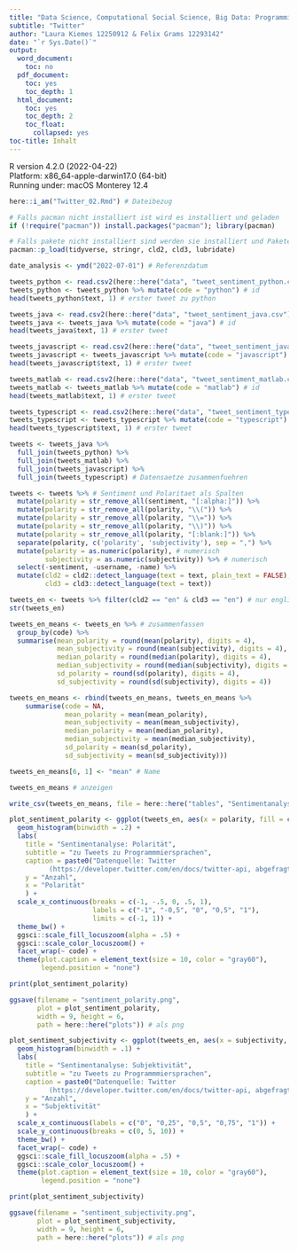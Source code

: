 ```yaml
---
title: "Data Science, Computational Social Science, Big Data: Programmieren für Sozialwissenschaftler_innen" 
subtitle: "Twitter"
author: "Laura Kiemes 12250912 & Felix Grams 12293142"
date: "`r Sys.Date()`"
output:
  word_document:
    toc: no
  pdf_document:
    toc: yes
    toc_depth: 1
  html_document:
    toc: yes
    toc_depth: 2
    toc_float:
      collapsed: yes
toc-title: Inhalt
---
```

R version 4.2.0 (2022-04-22)  
Platform: x86_64-apple-darwin17.0 (64-bit)  
Running under: macOS Monterey 12.4

```r
here::i_am("Twitter_02.Rmd") # Dateibezug

# Falls pacman nicht installiert ist wird es installiert und geladen
if (!require("pacman")) install.packages("pacman"); library(pacman)

# Falls pakete nicht installiert sind werden sie installiert und Pakete werden geladen
pacman::p_load(tidyverse, stringr, cld2, cld3, lubridate) 

date_analysis <- ymd("2022-07-01") # Referenzdatum
```

```r
tweets_python <- read.csv2(here::here("data", "tweet_sentiment_python.csv"), sep = ";")
tweets_python <- tweets_python %>% mutate(code = "python") # id
head(tweets_python$text, 1) # erster tweet zu python

tweets_java <- read.csv2(here::here("data", "tweet_sentiment_java.csv"), sep = ";")
tweets_java <- tweets_java %>% mutate(code = "java") # id
head(tweets_java$text, 1) # erster tweet

tweets_javascript <- read.csv2(here::here("data", "tweet_sentiment_javascript.csv"), sep = ";")
tweets_javascript <- tweets_javascript %>% mutate(code = "javascript") # id
head(tweets_javascript$text, 1) # erster tweet

tweets_matlab <- read.csv2(here::here("data", "tweet_sentiment_matlab.csv"), sep = ";")
tweets_matlab <- tweets_matlab %>% mutate(code = "matlab") # id
head(tweets_matlab$text, 1) # erster tweet

tweets_typescript <- read.csv2(here::here("data", "tweet_sentiment_typescript.csv"), sep = ";")
tweets_typescript <- tweets_typescript %>% mutate(code = "typescript") # id
head(tweets_typescript$text, 1) # erster tweet
```

```r
tweets <- tweets_java %>%
  full_join(tweets_python) %>%
  full_join(tweets_matlab) %>%
  full_join(tweets_javascript) %>%
  full_join(tweets_typescript) # Datensaetze zusammenfuehren

tweets <- tweets %>% # Sentiment und Polaritaet als Spalten
  mutate(polarity = str_remove_all(sentiment, "[:alpha:]")) %>% 
  mutate(polarity = str_remove_all(polarity, "\\(")) %>%
  mutate(polarity = str_remove_all(polarity, "\\=")) %>%
  mutate(polarity = str_remove_all(polarity, "\\)")) %>%
  mutate(polarity = str_remove_all(polarity, "[:blank:]")) %>%
  separate(polarity, c('polarity', 'subjectivity'), sep = ",") %>%
  mutate(polarity = as.numeric(polarity), # numerisch
         subjectivity = as.numeric(subjectivity)) %>% # numerisch
  select(-sentiment, -username, -name) %>%
  mutate(cld2 = cld2::detect_language(text = text, plain_text = FALSE), # Sprache feststellen x2
         cld3 = cld3::detect_language(text = text)) 

tweets_en <- tweets %>% filter(cld2 == "en" & cld3 == "en") # nur englische Tweets, doppelt geprueft
str(tweets_en)
```

```r
tweets_en_means <- tweets_en %>% # zusammenfassen
  group_by(code) %>%
  summarise(mean_polarity = round(mean(polarity), digits = 4),
            mean_subjectivity = round(mean(subjectivity), digits = 4),
            median_polarity = round(median(polarity), digits = 4),
            median_subjectivity = round(median(subjectivity), digits = 4),
            sd_polarity = round(sd(polarity), digits = 4),
            sd_subjectivity = round(sd(subjectivity), digits = 4))

tweets_en_means <- rbind(tweets_en_means, tweets_en_means %>%
    summarise(code = NA,
              mean_polarity = mean(mean_polarity),
              mean_subjectivity = mean(mean_subjectivity),
              median_polarity = mean(median_polarity),
              median_subjectivity = mean(median_subjectivity),
              sd_polarity = mean(sd_polarity),
              sd_subjectivity = mean(sd_subjectivity)))

tweets_en_means[6, 1] <- "mean" # Name

tweets_en_means # anzeigen

write_csv(tweets_en_means, file = here::here("tables", "Sentimentanalyse.csv")) # als csv
```

```r
plot_sentiment_polarity <- ggplot(tweets_en, aes(x = polarity, fill = code, color = code)) +
  geom_histogram(binwidth = .2) +
  labs(
    title = "Sentimentanalyse: Polarität",
    subtitle = "zu Tweets zu Programmmiersprachen",
    caption = paste0("Datenquelle: Twitter
          (https://developer.twitter.com/en/docs/twitter-api, abgefragt am ", date_analysis, ")."),
    y = "Anzahl",
    x = "Polarität"
    ) +
  scale_x_continuous(breaks = c(-1, -.5, 0, .5, 1), 
                     labels = c("-1", "-0,5", "0", "0,5", "1"),
                     limits = c(-1, 1)) +
  theme_bw() +
  ggsci::scale_fill_locuszoom(alpha = .5) +
  ggsci::scale_color_locuszoom() +
  facet_wrap(~ code) +
  theme(plot.caption = element_text(size = 10, color = "gray60"),
        legend.position = "none")

print(plot_sentiment_polarity)

ggsave(filename = "sentiment_polarity.png", 
       plot = plot_sentiment_polarity, 
       width = 9, height = 6, 
       path = here::here("plots")) # als png
```


```r
plot_sentiment_subjectivity <- ggplot(tweets_en, aes(x = subjectivity, fill = code, color = code)) +
  geom_histogram(binwidth = .1) +
  labs(
    title = "Sentimentanalyse: Subjektivität",
    subtitle = "zu Tweets zu Programmmiersprachen",
    caption = paste0("Datenquelle: Twitter
          (https://developer.twitter.com/en/docs/twitter-api, abgefragt am ", date_analysis, ")."),
    y = "Anzahl",
    x = "Subjektivität"
    ) +
  scale_x_continuous(labels = c("0", "0,25", "0,5", "0,75", "1")) +
  scale_y_continuous(breaks = c(0, 5, 10)) +
  theme_bw() +
  facet_wrap(~ code) +
  ggsci::scale_fill_locuszoom(alpha = .5) +
  ggsci::scale_color_locuszoom() +
  theme(plot.caption = element_text(size = 10, color = "gray60"),
        legend.position = "none")

print(plot_sentiment_subjectivity)

ggsave(filename = "sentiment_subjectivity.png", 
       plot = plot_sentiment_subjectivity, 
       width = 9, height = 6, 
       path = here::here("plots")) # als png
```

